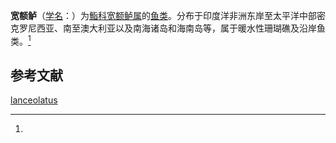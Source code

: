 {{Speciesbox
| name = 宽额鲈
| status = 
| status_system = 
| image = 
| genus = Promicrops
| species = lanceolatus
| authority = (Bloch, 1790)<ref name='id7118'>{{cite web| url =http://www.bioinfo.cn/db05/BjdwSpecies.php?action=view&id=7118| title =宽额鲈| work =《中国动物物种编目数据库》| publisher =中国科学院微生物研究所| author =中国科学院动物研究所| accessdate =2009-04-16| deadurl =yes| archiveurl =https://web.archive.org/web/20160305052903/http://www.bioinfo.cn/db05/BjdwSpecies.php?action=view&id=7118| archivedate =2016-03-05}}</ref>
}}

'''宽额鲈'''（[[学名|学名]]：{{lang|la|''Promicrops lanceolatus''}}）为[[鮨科|鮨科]][[宽额鲈属|宽额鲈属]]的[[鱼类|鱼类]]。分布于印度洋非洲东岸至太平洋中部密克罗尼西亚、南至澳大利亚以及南海诸岛和海南岛等，属于暖水性珊瑚礁及沿岸鱼类。<ref name='id7118'/>

== 参考文献 ==
{{reflist}}

{{Wikispecies|Promicrops lanceolatus}}
{{Taxonbar|from=Q10952106}}

[[Category:宽额鲈属|lanceolatus]]


{{鱸形目小作品}}